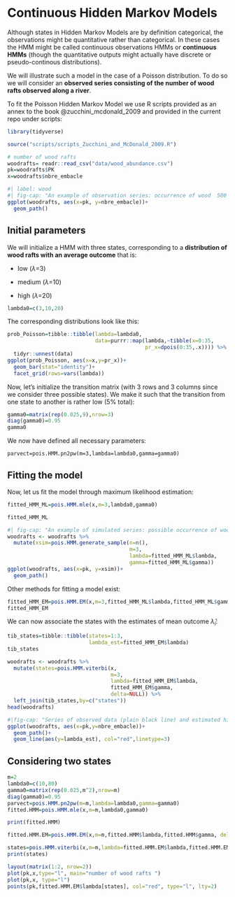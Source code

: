 # Continuous Hidden Markov Models

Although states in Hidden Markov Models are by definition categorical, the observations might be quantitative rather than categorical. In these cases the HMM might be called continuous observations HMMs or **continuous HMMs** (though the quantitative outputs might actually have discrete or pseudo-continous distributions).

We will illustrate such a model in the case of a Poisson distribution. To do so we will consider an **observed series consisting of the number of wood rafts observed along a river**.

To fit the Poisson Hidden Markov Model we use R scripts provided as an annex to the book @zucchini_mcdonald_2009 and provided in the current repo under scripts:

```r
library(tidyverse)
```


```r
source("scripts/scripts_Zucchini_and_McDonald_2009.R")
```

```r
# number of wood rafts
woodrafts= readr::read_csv("data/wood_abundance.csv")
pk=woodrafts$PK
x=woodrafts$nbre_embacle
```

```r
#| label: wood
#| fig-cap: "An example of observation series: occurrence of wood  500 meter-long sections of the river."
ggplot(woodrafts, aes(x=pk, y=nbre_embacle))+
  geom_path()
```

## Initial parameters

We will initialize a HMM with three states, corresponding to a **distribution of wood rafts with an average outcome** that is:

-   low ($\lambda$=3)

-   medium ($\lambda$=10)

-   high ($\lambda$=20)

```r
lambda0=c(3,10,20)
```

The corresponding distributions look like this:

```r
prob_Poisson=tibble::tibble(lambda=lambda0,
                            data=purrr::map(lambda,~tibble(x=0:35,
                                            pr_x=dpois(0:35,.x)))) %>% 
  tidyr::unnest(data)
ggplot(prob_Poisson, aes(x=x,y=pr_x))+
  geom_bar(stat="identity")+
  facet_grid(rows=vars(lambda))
```
Now, let's initialize the transition matrix (with 3 rows and 3 columns since we consider three possible states). We make it such that the transition from one state to another is rather low (5% total):

```r
gamma0=matrix(rep(0.025,9),nrow=3)
diag(gamma0)=0.95
gamma0
```

We now have defined all necessary parameters:

```def_parvect
parvect=pois.HMM.pn2pw(m=3,lambda=lambda0,gamma=gamma0)
```

## Fitting the model

Now, let us fit the model through maximum likelihood estimation:

```r
fitted_HMM_ML=pois.HMM.mle(x,m=3,lambda0,gamma0)
```


```r
fitted_HMM_ML
```

```r
#| fig-cap: "An example of simulated series: possible occurrence of wood rafts according to fitted model."
woodrafts <- woodrafts %>% 
  mutate(xsim=pois.HMM.generate_sample(n=n(),
                                       m=3,
                                       lambda=fitted_HMM_ML$lambda,
                                       gamma=fitted_HMM_ML$gamma))
ggplot(woodrafts, aes(x=pk, y=xsim))+
  geom_path()
```

Other methods for fitting a model exist:

```r
fitted_HMM_EM=pois.HMM.EM(x,m=3,fitted_HMM_ML$lambda,fitted_HMM_ML$gamma, delta=NULL)
fitted_HMM_EM
```
We can now associate the states with the estimates of mean outcome $\hat\lambda_i$:

```r
tib_states=tibble::tibble(states=1:3,
                          lambda_est=fitted_HMM_EM$lambda)
tib_states
```


```r
woodrafts <- woodrafts %>% 
  mutate(states=pois.HMM.viterbi(x,
                                 m=3,
                                 lambda=fitted_HMM_EM$lambda,
                                 fitted_HMM_EM$gamma,
                                 delta=NULL)) %>% 
  left_join(tib_states,by=c("states"))
head(woodrafts)
```

```r
#|fig-cap: "Series of observed data (plain black line) and estimated hidden states (red dotted line)"
ggplot(woodrafts, aes(x=pk,y=nbre_embacle))+
  geom_path()+
  geom_line(aes(y=lambda_est), col="red",linetype=3)
```

## Considering two states

```r
m=2
lambda0=c(10,80)
gamma0=matrix(rep(0.025,m^2),nrow=m)
diag(gamma0)=0.95
parvect=pois.HMM.pn2pw(m=m,lambda=lambda0,gamma=gamma0)
fitted.HMM=pois.HMM.mle(x,m=m,lambda0,gamma0)
```

```r
print(fitted.HMM)
```

```r
fitted.HMM.EM=pois.HMM.EM(x,m=m,fitted.HMM$lambda,fitted.HMM$gamma, delta=NULL)
```

```r
states=pois.HMM.viterbi(x,m=m,lambda=fitted.HMM.EM$lambda,fitted.HMM.EM$gamma,delta=NULL)
print(states)
```

```r
layout(matrix(1:2, nrow=2))
plot(pk,x,type="l", main="number of wood rafts ")
plot(pk,x, type="l")
points(pk,fitted.HMM.EM$lambda[states], col="red", type="l", lty=2)
```
